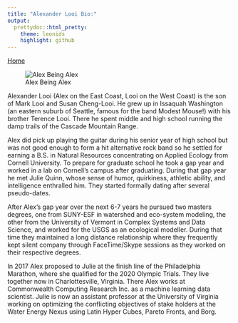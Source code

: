 ```yaml
---
title: "Alexander Looi Bio:"
output:
  prettydoc::html_pretty:
    theme: leonids
    highlight: github
---
```


[Home](https://looixiv.github.io/Wedding.html)

![Alex Being Alex](AlexBioPic.jpg)

Alexander Looi (Alex on the East Coast, Looi on the West Coast) is the son of Mark Looi and Susan Cheng-Looi. He grew up in Issaquah Washington (an eastern suburb of Seattle, famous for the band Modest Mouse!) with his brother Terence Looi. There he spent middle and high school running the damp trails of the Cascade Mountain Range.

Alex did pick up playing the guitar during his senior year of high school but was not good enough to form a hit alternative rock band so he settled for earning a B.S. in Natural Resources concentrating on Applied Ecology from Cornell University. To prepare for graduate school he took a gap year and worked in a lab on Cornell's campus after graduating. During that gap year he met Julie Quinn, whose sense of humor, quirkiness, athletic ability, and intelligence enthralled him. They started formally dating after several pseudo-dates.

After Alex's gap year over the next 6-7 years he pursued two masters degrees, one from SUNY-ESF in watershed and eco-system modeling, the other from the University of Vermont in Complex Systems and Data Science, and worked for the USGS as an ecological modeller. During that time they maintained a long distance relationship where they frequently kept silent company through FaceTime/Skype sessions as they worked on their respective degrees. 

In 2017 Alex proposed to Julie at the finish line of the Philadelphia Marathon, where she qualified for the 2020 Olympic Trials. They live together now in Charlottesville, Virginia. There Alex works at Commonwealth Computing Research Inc. as a machine learning data scientist. Julie is now an assistant professor at the University of Virginia working on optimizing the conflicting objectives of stake holders at the Water Energy Nexus using Latin Hyper Cubes, Pareto Fronts, and Borg.